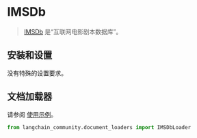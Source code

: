 # IMSDb

>[IMSDb](https://imsdb.com/) 是“互联网电影剧本数据库”。
> 
## 安装和设置

没有特殊的设置要求。

## 文档加载器

请参阅 [使用示例](/docs/integrations/document_loaders/imsdb)。


```python
from langchain_community.document_loaders import IMSDbLoader
```